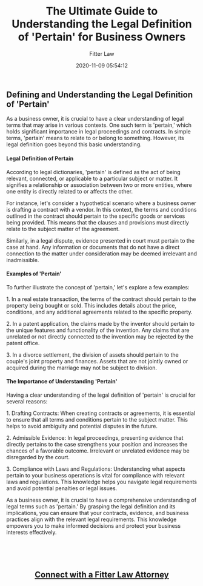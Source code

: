 ﻿---
author: Fitter Law
slug: pertain
tags:
categories:
date: 2020-11-09 05:54:12
title: The Ultimate Guide to Understanding the Legal Definition of 'Pertain' for Business Owners
excerpt: Learn the legal definition of 'pertain' and how it affects contracts and legal proceedings. Understand the importance of clarity in contracts, admissible evidence, and compliance with laws. Empower your business with this comprehensive understanding

---

<h3><h2>Defining and Understanding the Legal Definition of 'Pertain'</h2>
<p>As a business owner, it is crucial to have a clear understanding of legal terms that may arise in various contexts. One such term is 'pertain,' which holds significant importance in legal proceedings and contracts. In simple terms, 'pertain' means to relate to or belong to something. However, its legal definition goes beyond this basic understanding.</p>

<h4>Legal Definition of Pertain</h4>
<p>According to legal dictionaries, 'pertain' is defined as the act of being relevant, connected, or applicable to a particular subject or matter. It signifies a relationship or association between two or more entities, where one entity is directly related to or affects the other.</p>

<p>For instance, let's consider a hypothetical scenario where a business owner is drafting a contract with a vendor. In this context, the terms and conditions outlined in the contract should pertain to the specific goods or services being provided. This means that the clauses and provisions must directly relate to the subject matter of the agreement.</p>

<p>Similarly, in a legal dispute, evidence presented in court must pertain to the case at hand. Any information or documents that do not have a direct connection to the matter under consideration may be deemed irrelevant and inadmissible.</p>

<h4>Examples of 'Pertain'</h4>
<p>To further illustrate the concept of 'pertain,' let's explore a few examples:</p>

<p>1. In a real estate transaction, the terms of the contract should pertain to the property being bought or sold. This includes details about the price, conditions, and any additional agreements related to the specific property.</p>

<p>2. In a patent application, the claims made by the inventor should pertain to the unique features and functionality of the invention. Any claims that are unrelated or not directly connected to the invention may be rejected by the patent office.</p>

<p>3. In a divorce settlement, the division of assets should pertain to the couple's joint property and finances. Assets that are not jointly owned or acquired during the marriage may not be subject to division.</p>

<h4>The Importance of Understanding 'Pertain'</h4>
<p>Having a clear understanding of the legal definition of 'pertain' is crucial for several reasons:</p>

<p>1. Drafting Contracts: When creating contracts or agreements, it is essential to ensure that all terms and conditions pertain to the subject matter. This helps to avoid ambiguity and potential disputes in the future.</p>

<p>2. Admissible Evidence: In legal proceedings, presenting evidence that directly pertains to the case strengthens your position and increases the chances of a favorable outcome. Irrelevant or unrelated evidence may be disregarded by the court.</p>

<p>3. Compliance with Laws and Regulations: Understanding what aspects pertain to your business operations is vital for compliance with relevant laws and regulations. This knowledge helps you navigate legal requirements and avoid potential penalties or legal issues.</p>


<p>As a business owner, it is crucial to have a comprehensive understanding of legal terms such as 'pertain.' By grasping the legal definition and its implications, you can ensure that your contracts, evidence, and business practices align with the relevant legal requirements. This knowledge empowers you to make informed decisions and protect your business interests effectively.</p></h3>
&nbsp;

&nbsp;
<h2 style="text-align: center;"><a href="https://fitterlaw.com/login/">Connect with a Fitter Law Attorney</a></h2>
&nbsp;

&nbsp;
